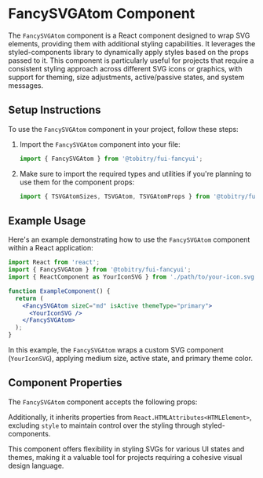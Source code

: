 
<Meta of={FancySVGAtomStories} />

# FancySVGAtom Component

The `FancySVGAtom` component is a React component designed to wrap SVG elements, providing them with additional styling capabilities. It leverages the styled-components library to dynamically apply styles based on the props passed to it. This component is particularly useful for projects that require a consistent styling approach across different SVG icons or graphics, with support for theming, size adjustments, active/passive states, and system messages.

## Setup Instructions

To use the `FancySVGAtom` component in your project, follow these steps:

1. Import the `FancySVGAtom` component into your file:

   ```jsx
   import { FancySVGAtom } from '@tobitry/fui-fancyui';
   ```

2. Make sure to import the required types and utilities if you're planning to use them for the component props:
   ```jsx
   import { TSVGAtomSizes, TSVGAtom, TSVGAtomProps } from '@tobitry/fui-fancyui';
   ```

## Example Usage

Here's an example demonstrating how to use the `FancySVGAtom` component within a React application:

```jsx
import React from 'react';
import { FancySVGAtom } from '@tobitry/fui-fancyui';
import { ReactComponent as YourIconSVG } from './path/to/your-icon.svg';

function ExampleComponent() {
  return (
    <FancySVGAtom sizeC="md" isActive themeType="primary">
      <YourIconSVG />
    </FancySVGAtom>
  );
}
```

In this example, the `FancySVGAtom` wraps a custom SVG component (`YourIconSVG`), applying medium size, active state, and primary theme color.

## Component Properties

The `FancySVGAtom` component accepts the following props:

<Controls />

Additionally, it inherits properties from `React.HTMLAttributes<HTMLElement>`, excluding `style` to maintain control over the styling through styled-components.

This component offers flexibility in styling SVGs for various UI states and themes, making it a valuable tool for projects requiring a cohesive visual design language.
